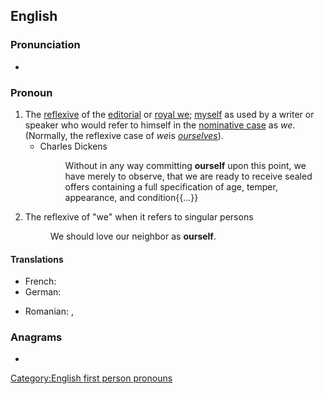==English==

===Pronunciation===
* {{audio|en-us-ourself.ogg|Audio (US)|lang=en}}

===Pronoun===
{{en-pron}}

# The [[reflexive]] of the [[editorial we|editorial]] or [[royal we]]; [[myself]] as used by a writer or speaker who would refer to himself in the [[nominative case]] as ''we''. (Normally, the reflexive case of ''we ''is ''[[ourselves]]'').
#* Charles Dickens
#*: Without in any way committing '''ourself''' upon this point, we have merely to observe, that we are ready to receive sealed offers containing a full specification of age, temper, appearance, and condition{{...}}
#The reflexive of "we" when it refers to singular persons
#:We should love our neighbor as '''ourself'''.
====Translations====
{{trans-top|reflexive of editorial we}}
* French: {{t+|fr|nous-même}}
* German: {{t+|de|uns}}
{{trans-mid}}
* Romanian: {{t|ro|înșine|m}}, {{t|ro|însene|f}}
{{trans-bottom}}

===Anagrams===
* {{anagrams|en|foulers|refouls}}

[[Category:English first person pronouns]]